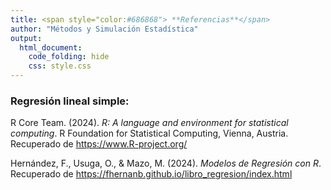 ```yaml
---
title: <span style="color:#686868"> **Referencias**</span>
author: "Métodos y Simulación Estadística"
output:
  html_document:
    code_folding: hide
    css: style.css
---
```



<div class="caja-referencia">
<h3>Regresión lineal simple:</h3>
<p>
R Core Team. (2024). <em>R: A language and environment for statistical computing</em>. R Foundation for Statistical Computing, Vienna, Austria. Recuperado de <a href="https://www.R-project.org/" target="_blank">https://www.R-project.org/</a>
</p>
<p>
Hernández, F., Usuga, O., & Mazo, M. (2024). <em>Modelos de Regresión con R</em>. Recuperado de <a href="https://fhernanb.github.io/libro_regresion/index.html" target="_blank">https://fhernanb.github.io/libro_regresion/index.html</a>
</p>
</div>

